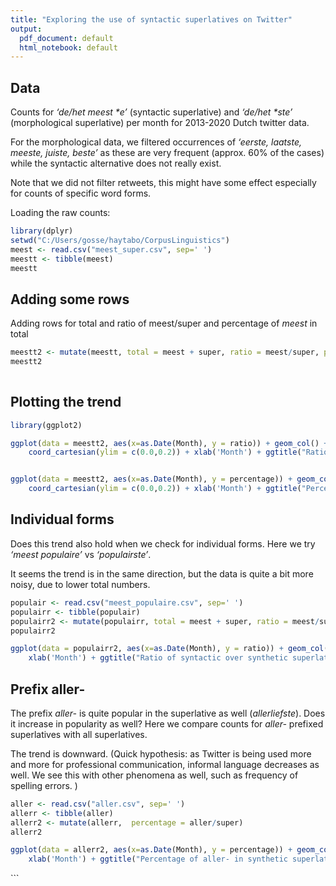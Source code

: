 ---
title: "Exploring the use of syntactic superlatives on Twitter"
output:
  pdf_document: default
  html_notebook: default
---

## Data

Counts for *'de/het meest \*e'* (syntactic superlative) and *'de/het \*ste'* (morphological superlative) per month for 2013-2020 Dutch twitter data. 

For the morphological data, we filtered occurrences of *'eerste, laatste, meeste, juiste, beste'* as these are very frequent (approx. 60% of the cases) while the syntactic alternative does not really exist. 

Note that we did not filter retweets, this might have some effect especially for counts of specific word forms. 

Loading the raw counts: 

```{r}
library(dplyr)
setwd("C:/Users/gosse/haytabo/CorpusLinguistics")
meest <- read.csv("meest_super.csv", sep=' ')
meestt <- tibble(meest) 
meestt

```

## Adding some rows

Adding rows for total and ratio of meest/super and percentage of *meest* in total

```{r}

meestt2 <- mutate(meestt, total = meest + super, ratio = meest/super, percentage = meest/total)
meestt2
       
```
## Plotting the trend

```{r}
library(ggplot2)

ggplot(data = meestt2, aes(x=as.Date(Month), y = ratio)) + geom_col() + geom_smooth(method = "lm") +
    coord_cartesian(ylim = c(0.0,0.2)) + xlab('Month') + ggtitle("Ratio of syntactic over synthetic superlatives")


ggplot(data = meestt2, aes(x=as.Date(Month), y = percentage)) + geom_col() + geom_smooth(method = "lm") +
    coord_cartesian(ylim = c(0.0,0.2)) + xlab('Month') + ggtitle("Percentage of syntactic superlatives")

```


## Individual forms

Does this trend also hold when we check for individual forms. Here we try *'meest populaire'* vs *'populairste'*. 

It seems the trend is in the same direction, but the data is quite a bit more noisy, due to lower total numbers. 

```{r}
populair <- read.csv("meest_populaire.csv", sep=' ')
populairr <- tibble(populair) 
populairr2 <- mutate(populairr, total = meest + super, ratio = meest/super, percentage = meest/total)
populairr2

ggplot(data = populairr2, aes(x=as.Date(Month), y = ratio)) + geom_col() + geom_smooth(method = "lm") +
    xlab('Month') + ggtitle("Ratio of syntactic over synthetic superlatives")
```

## Prefix aller-

The prefix *aller-* is quite popular in the superlative as well (*allerliefste*). Does it increase in popularity as well? Here we compare counts for *aller-* prefixed superlatives with all superlatives.

The trend is downward. (Quick hypothesis: as Twitter is being used more and more for professional communication, informal language decreases as well. We see this with other phenomena as well, such as frequency of spelling errors. )

```{r}
aller <- read.csv("aller.csv", sep=' ')
allerr <- tibble(aller) 
allerr2 <- mutate(allerr,  percentage = aller/super)
allerr2

ggplot(data = allerr2, aes(x=as.Date(Month), y = percentage)) + geom_col() + geom_smooth(method = "lm") +
    xlab('Month') + ggtitle("Percentage of aller- in synthetic superlatives")
```
```


